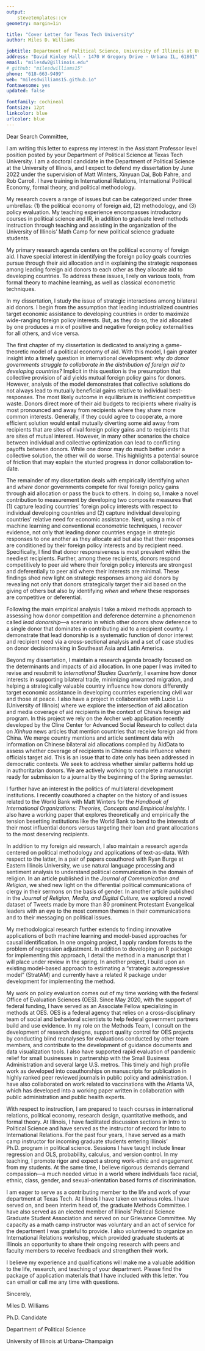```yaml
---
output: 
    stevetemplates::cv
geometry: margin=1in

title: "Cover Letter for Texas Tech University"
author: Miles D. Williams

jobtitle: Department of Political Science, University of Illinois at Urbana-Champaign
address: "David Kinley Hall · 1470 W Gregory Drive · Urbana IL, 61801"
email: "milesdw2@illinois.edu"
# github: "milesdwilliams15"
phone: "618-663-9499"
web: "milesdwilliams15.github.io"
fontawesome: yes
updated: false

fontfamily: cochineal
fontsize: 12pt
linkcolor: blue
urlcolor: blue
---
```


\bigskip

Dear Search Committee,

\bigskip

I am writing this letter to express my interest in the Assistant Professor level position posted by your Department of Political Science at Texas Tech University. I am a doctoral candidate in the Department of Political Science at the University of Illinois, and I expect to defend my dissertation by June 2022 under the supervision of Matt Winters, Xinyuan Dai, Bob Pahre, and Rob Carroll. I have training in International Relations, International Political Economy, formal theory, and political methodology. 

My research covers a range of issues but can be categorized under three umbrellas: (1) the political economy of foreign aid, (2) methodology, and (3) policy evaluation. My teaching experience encompasses introductory courses in political science and IR, in addition to graduate level methods instruction through teaching and assisting in the organization of the University of Illinois' Math Camp for new political science graduate students.

My primary research agenda centers on the political economy of foreign aid. I have special interest in identifying the foreign policy goals countries pursue through their aid allocation and in explaining the strategic responses among leading foreign aid donors to each other as they allocate aid to developing countries. To address these issues, I rely on various tools, from formal theory to machine learning, as well as classical econometric techniques.

In my dissertation, I study the issue of strategic interactions among bilateral aid donors. I begin from the assumption that leading industrialized countries target economic assistance to developing countries in order to maximize wide-ranging foreign policy interests. But, as they do so, the aid allocated by one produces a mix of positive and negative foreign policy externalities for all others, and vice versa. 

The first chapter of my dissertation is dedicated to analyzing a game-theoretic model of a political economy of aid. With this model, I gain greater insight into a timely question in international development: *why do donor governments struggle to collaborate in the distribution of foreign aid to developing countries?* Implicit in this question is the presumption that collective provision of aid yields mutual foreign policy gains for donors. However, analysis of the model demonstrates that collective solutions do not always lead to mutually beneficial gains relative to individual best-responses. The most likely outcome in equilibrium is inefficient competitive waste. Donors direct more of their aid budgets to recipients where rivalry is most pronounced and away from recipients where they share more common interests. Generally, if they could agree to cooperate, a more efficient solution would entail mutually diverting some aid away from recipients that are sites of rival foreign policy gains and to recipients that are sites of mutual interest. However, in many other scenarios the choice between individual and collective optimization can lead to conflicting payoffs between donors. While one donor may do much better under a collective solution, the other will do worse. This highlights a potential source of friction that may explain the stunted progress in donor collaboration to-date.

The remainder of my dissertation deals with empirically identifying *when* and *where* donor governments compete for rival foreign policy gains through aid allocation or pass the buck to others. In doing so, I make a novel contribution to measurement by developing two composite measures that (1) capture leading countries' foreign policy interests with respect to individual developing countries and (2) capture individual developing countries' relative need for economic assistance. Next, using a mix of machine learning and conventional econometric techniques, I recover evidence, not only that leading donor countries engage in strategic responses to one another as they allocate aid but also that their responses are conditioned by their foreign policy interests and by recipient need. Specifically, I find that donor responsiveness is most prevalent within the neediest recipients. Further, among these recipients, donors respond competitively to peer aid where their foreign policy interests are strongest and deferentially to peer aid where their interests are minimal. These findings shed new light on strategic responses among aid donors by revealing not only that donors strategically target their aid based on the giving of others but also by identifying *when* and *where* these responses are competitive or deferential. 

Following the main empirical analysis I take a mixed methods approach to assessing how donor competition and deference determine a phenomenon called *lead donorship*---a scenario in which other donors show deference to a single donor that dominates in contributing aid to a recipient country. I demonstrate that lead donorship is a systematic function of donor interest and recipient need via a cross-sectional analysis and a set of case studies on donor decisionmaking in Southeast Asia and Latin America.

Beyond my dissertation, I maintain a research agenda broadly focused on the determinants and impacts of aid allocation. In one paper I was invited to revise and resubmit to *International Studies Quarterly*, I examine how donor interests in supporting bilateral trade, minimizing unwanted migration, and helping a strategically valuable country influence how donors differently target economic assistance in developing countries experiencing civil war and those at peace. I also have a project in collaboration with Lucie Lu (University of Illinois) where we explore the intersection of aid allocation and media coverage of aid recipients in the context of China's foreign aid program. In this project we rely on the Archer web application recently developed by the Cline Center for Advanced Social Research to collect data on *Xinhua* news articles that mention countries that receive foreign aid from China. We merge country mentions and article sentiment data with information on Chinese bilateral aid allocations compiled by AidData to assess whether coverage of recipients in Chinese media influence where officials target aid. This is an issue that to date only has been addressed in democratic contexts. We seek to address whether similar patterns hold up in authoritarian donors. We are actively working to complete a manuscript ready for submission to a journal by the beginning of the Spring semester.

I further have an interest in the politics of multilateral development institutions. I recently coauthored a chapter on the history of and issues related to the World Bank with Matt Winters for the *Handbook of International Organizations: Theories, Concepts and Empirical Insights*. I also have a working paper that explores theoretically and empirically the tension besetting institutions like the World Bank to bend to the interests of their most influential donors versus targeting their loan and grant allocations to the most deserving recipients.

In addition to my foreign aid research, I also maintain a research agenda centered on political methodology and applications of text-as-data. With respect to the latter, in a pair of papers coauthored with Ryan Burge at Eastern Illinois University, we use natural language processing and sentiment analysis to understand political communication in the domain of religion. In an article published in the *Journal of Communication and Religion*, we shed new light on the differential political communications of clergy in their sermons on the basis of gender. In another article published in the *Journal of Religion, Media, and Digital Culture*, we explored a novel dataset of Tweets made by more than 80 prominent Protestant Evangelical leaders with an eye to the most common themes in their communications and to their messaging on political issues.

My methodological research further extends to finding innovative applications of both machine learning and model-based approaches for causal identification. In one ongoing project, I apply random forests to the problem of regression adjustment. In addition to developing an R package for implementing this approach, I detail the method in a manuscript that I will place under review in the spring. In another project, I build upon an existing model-based approach to estimating a "strategic autoregressive model" (StratAM) and currently have a related R package under development for implementing the method.

My work on policy evaluation comes out of my time working with the federal Office of Evaluation Sciences (OES). Since May 2020, with the support of federal funding, I have served as an Associate Fellow specializing in methods at OES. OES is a federal agency that relies on a cross-disciplinary team of social and behavioral scientists to help federal government partners build and use evidence. In my role on the Methods Team, I consult on the development of research designs, support quality control for OES projects by conducting blind reanalyses for evaluations conducted by other team members, and contribute to the development of guidance documents and data visualization tools. I also have supported rapid evaluation of pandemic relief for small businesses in partnership with the Small Business Administration and several large U.S. metros. This timely and high profile work as developed into coauthorships on manuscripts for publication in highly ranked peer reviewed journals in public policy and administration. I have also collaborated on work related to vaccinations with the Atlanta VA, which has developed into a working paper written in collaboration with public administration and public health experts.

With respect to instruction, I am prepared to teach courses in international relations, political economy, research design, quantitative methods, and formal theory. At Illinois, I have facilitated discussion sections in Intro to Political Science and have served as the instructor of record for Intro to International Relations. For the past four years, I have served as a math camp instructor for incoming graduate students entering Illinois' Ph.D. program in political science. Sessions I have taught include linear regression and OLS, probability, calculus, and version control. In my teaching, I promote rigor and expect a strong work-ethic and engagement from my students. At the same time, I believe rigorous demands demand compassion---a much needed virtue in a world where individuals face racial, ethnic, class, gender, and sexual-orientation based forms of discrimination.

I am eager to serve as a contributing member to the life and work of your department at Texas Tech. At Illinois I have taken on various roles. I have served on, and been interim head of, the graduate Methods Committee. I have also served as an elected member of Illinois' Political Science Graduate Student Association and served on our Grievance Committee. My capacity as a math camp instructor was voluntary and an act of service for the department I was grateful to provide. I also volunteered to organize an International Relations workshop, which provided graduate students at Illinois an opportunity to share their ongoing research with peers and faculty members to receive feedback and strengthen their work.

I believe my experience and qualifications will make me a valuable addition to the life, research, and teaching of your department. Please find the package of application materials that I have included with this letter. You can email or call me any time with questions.

\newpage

\bigskip

Sincerely,

Miles D. Williams

\vspace{-10pt}

Ph.D. Candidate

\vspace{-10pt}

Department of Political Science

\vspace{-10pt}

University of Illinois at Urbana-Champaign